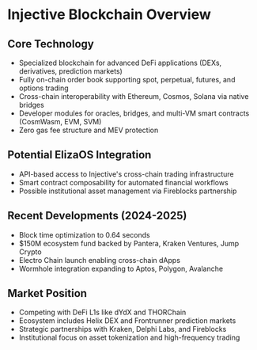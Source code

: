 # Injective Blockchain Overview

## Core Technology

- Specialized blockchain for advanced DeFi applications (DEXs, derivatives, prediction markets)
- Fully on-chain order book supporting spot, perpetual, futures, and options trading
- Cross-chain interoperability with Ethereum, Cosmos, Solana via native bridges
- Developer modules for oracles, bridges, and multi-VM smart contracts (CosmWasm, EVM, SVM)
- Zero gas fee structure and MEV protection

## Potential ElizaOS Integration

- API-based access to Injective's cross-chain trading infrastructure
- Smart contract composability for automated financial workflows
- Possible institutional asset management via Fireblocks partnership

## Recent Developments (2024-2025)

- Block time optimization to 0.64 seconds
- $150M ecosystem fund backed by Pantera, Kraken Ventures, Jump Crypto
- Electro Chain launch enabling cross-chain dApps
- Wormhole integration expanding to Aptos, Polygon, Avalanche

## Market Position

- Competing with DeFi L1s like dYdX and THORChain
- Ecosystem includes Helix DEX and Frontrunner prediction markets
- Strategic partnerships with Kraken, Delphi Labs, and Fireblocks
- Institutional focus on asset tokenization and high-frequency trading
